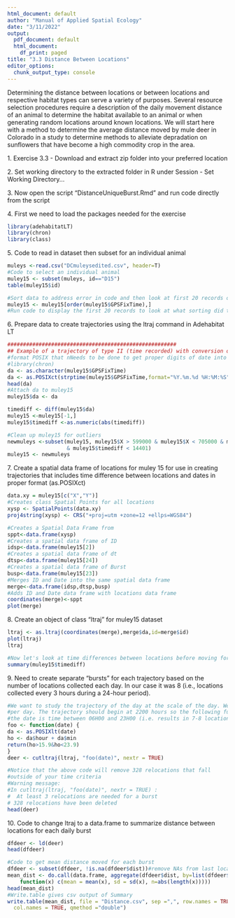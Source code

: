---
html_document: default
author: "Manual of Applied Spatial Ecology"
date: "3/11/2022"
output:
  pdf_document: default
  html_document:
    df_print: paged
title: "3.3 Distance Between Locations"
editor_options: 
  chunk_output_type: console
---
Determining the distance between locations or between locations and respective habitat types can serve a variety of purposes. Several resource selection procedures require a description of the daily movement distance of an animal to determine the habitat available to an animal or when generating random locations around known locations. We will start here with a method to determine the average distance moved by mule deer in Colorado in a study to determine methods to alleviate depradation on sunflowers that have become a high commodity crop in the area.

1\. Exercise 3.3 - Download and extract zip folder into your preferred location

2\. Set working directory to the extracted folder in R under Session - Set Working Directory...

3\. Now open the script "DistanceUniqueBurst.Rmd" and run code directly from the script

4\. First we need to load the packages needed for the exercise
```{r warning=FALSE,message=FALSE}
library(adehabitatLT)
library(chron)
library(class)
```
5\. Code to read in dataset then subset for an individual animal
```{r}
muleys <-read.csv("DCmuleysedited.csv", header=T)
#Code to select an individual animal
muley15 <- subset(muleys, id=="D15")
table(muley15$id)

#Sort data to address error in code and then look at first 20 records of data to confirm
muley15 <- muley15[order(muley15$GPSFixTime),]
#Run code to display the first 20 records to look at what sorting did to data

```
6\. Prepare data to create trajectories using the ltraj command in Adehabitat LT
```{r}
######################################################
## Example of a trajectory of type II (time recorded) with conversion of the date to the 
#format POSIX that nNeeds to be done to get proper digits of date into R then POSIXct uses
#library(chron)
da <- as.character(muley15$GPSFixTime)
da <- as.POSIXct(strptime(muley15$GPSFixTime,format="%Y.%m.%d %H:%M:%S"))
head(da)
#Attach da to muley15
muley15$da <- da

timediff <- diff(muley15$da)
muley15 <-muley15[-1,]
muley15$timediff <-as.numeric(abs(timediff)) 

#Clean up muley15 for outliers
newmuleys <-subset(muley15, muley15$X > 599000 & muley15$X < 705000 & muley15$Y > 4167000 
                   & muley15$timediff < 14401)
muley15 <- newmuleys
```
7\. Create a spatial data frame of locations for muley 15 for use in creating trajectories that includes time difference between locations and dates in proper format (as.POSIXct)
```{r}
data.xy = muley15[c("X","Y")]
#Creates class Spatial Points for all locations
xysp <- SpatialPoints(data.xy)
proj4string(xysp) <- CRS("+proj=utm +zone=12 +ellps=WGS84")

#Creates a Spatial Data Frame from 
sppt<-data.frame(xysp)
#Creates a spatial data frame of ID
idsp<-data.frame(muley15[2])
#Creates a spatial data frame of dt
dtsp<-data.frame(muley15[24])
#Creates a spatial data frame of Burst
busp<-data.frame(muley15[23])
#Merges ID and Date into the same spatial data frame
merge<-data.frame(idsp,dtsp,busp)
#Adds ID and Date data frame with locations data frame
coordinates(merge)<-sppt
plot(merge)
```
8\. Create an object of class "ltraj" for muley15 dataset
```{r}
ltraj <- as.ltraj(coordinates(merge),merge$da,id=merge$id)
plot(ltraj)
ltraj

#Now let's look at time differences between locations before moving forward
summary(muley15$timediff)

```
9\. Need to create separate "bursts" for each trajectory based on the number of locations collected each day. In our case it was 8 (i.e., locations collected every 3 hours during a 24-hour period).
```{r}
#We want to study the trajectory of the day at the scale of the day. We define one trajectory 
#per day. The trajectory should begin at 2200 hours so the following function returns TRUE if
#the date is time between 06H00 and 23H00 (i.e. results in 7-8 locations/day bursts)
foo <- function(date) {
da <- as.POSIXlt(date)
ho <- da$hour + da$min
return(ho>15.9&ho<23.9)
}
deer <- cutltraj(ltraj, "foo(date)", nextr = TRUE)

#Notice that the above code will remove 328 relocations that fall
#outside of your time criteria
#Warning message:
#In cutltraj(ltraj, "foo(date)", nextr = TRUE) :
#  At least 3 relocations are needed for a burst
# 328 relocations have been deleted
head(deer)
```
10\. Code to change ltraj to a data.frame to summarize distance between locations for each daily burst
```{r eval=FALSE}
dfdeer <- ld(deer)
head(dfdeer)

#Code to get mean distance moved for each burst
dfdeer <- subset(dfdeer, !is.na(dfdeer$dist))#remove NAs from last location of a burst
mean_dist <- do.call(data.frame, aggregate(dfdeer$dist, by=list(dfdeer$burst), 
    function(x) c(mean = mean(x), sd = sd(x), n=abs(length(x)))))
head(mean_dist)
#Write.table gives csv output of Summary 
write.table(mean_dist, file = "Distance.csv", sep =",", row.names = TRUE, 
  col.names = TRUE, qmethod ="double")
```
